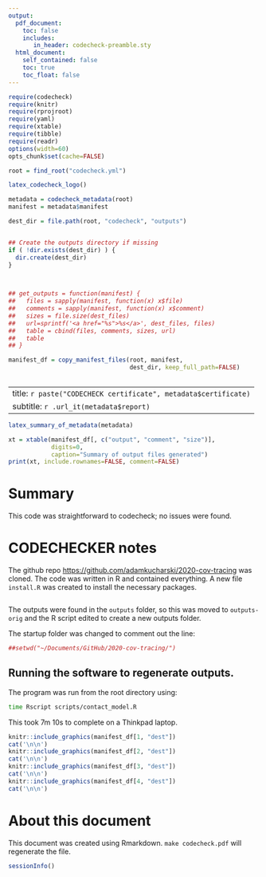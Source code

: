```yaml
---
output:
  pdf_document:
    toc: false
    includes:
       in_header: codecheck-preamble.sty
  html_document:
    self_contained: false
    toc: true
    toc_float: false
---
```


```r
require(codecheck)
require(knitr)
require(rprojroot)
require(yaml)
require(xtable)
require(tibble)
require(readr)
options(width=60)
opts_chunk$set(cache=FALSE)

root = find_root("codecheck.yml")
```

```r
latex_codecheck_logo()
```

```r
metadata = codecheck_metadata(root)
manifest = metadata$manifest

dest_dir = file.path(root, "codecheck", "outputs")


## Create the outputs directory if missing
if ( !dir.exists(dest_dir) ) {
  dir.create(dest_dir)
}


  
## get_outputs = function(manifest) {
##   files = sapply(manifest, function(x) x$file)
##   comments = sapply(manifest, function(x) x$comment)
##   sizes = file.size(dest_files)
##   url=sprintf('<a href="%s">%s</a>', dest_files, files)
##   table = cbind(files, comments, sizes, url)
##   table
## }

manifest_df = copy_manifest_files(root, manifest,
                                  dest_dir, keep_full_path=FALSE)
                                    
```



---
title: `r paste("CODECHECK certificate", metadata$certificate)`
subtitle: `r .url_it(metadata$report)`
---



```r
latex_summary_of_metadata(metadata)
```


```r
xt = xtable(manifest_df[, c("output", "comment", "size")],
            digits=0,
            caption="Summary of output files generated")
print(xt, include.rownames=FALSE, comment=FALSE)
```


# Summary

This code was straightforward to codecheck; no issues were found.



\clearpage

# CODECHECKER notes

The github repo <https://github.com/adamkucharski/2020-cov-tracing>
was cloned.  The code was written in R and contained everything.  A
new file `install.R` was created to install the necessary packages.

```r
```

The outputs were found in the `outputs` folder, so this was moved to
`outputs-orig` and the R script edited to create a new outputs folder.

The startup folder was changed to comment out the line:
```r
##setwd("~/Documents/GitHub/2020-cov-tracing/")
```



## Running the software to regenerate outputs.

The program was run from the root directory using:
```bash
time Rscript scripts/contact_model.R
```
This took 7m 10s to complete on a Thinkpad laptop.

\setcounter{table}{0}
\setcounter{figure}{0}
\captionsetup[table]{labelformat=addC}
\captionsetup[figure]{labelformat=addC}


\clearpage

```r
knitr::include_graphics(manifest_df[1, "dest"])
cat('\n\n')
knitr::include_graphics(manifest_df[2, "dest"])
cat('\n\n')
knitr::include_graphics(manifest_df[3, "dest"])
cat('\n\n')
knitr::include_graphics(manifest_df[4, "dest"])
cat('\n\n')
```

\clearpage
# About this document

This document was created using Rmarkdown.  `make codecheck.pdf` will
regenerate the file.

```r
sessionInfo()
```




<!-- 
  rmarkdown::render("hancock1992-codecheck.Rmd", output_format="pdf_document") 
  -->
